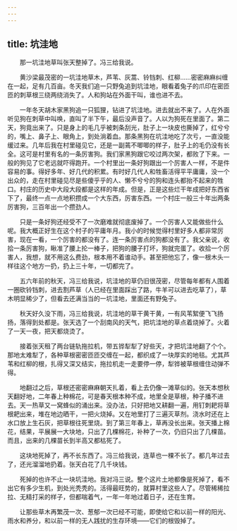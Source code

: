 ```yaml
---
---
---
```

title: 坑洼地
---




　　那一坑洼地草叫张天整掉了。冯三给我说。

　　黄沙梁最茂密的一坑洼地草木，芦苇、灰蒿、铃铛刺、红柳……密密麻麻纠缠在一起，足有几百亩。冬天我们追一只野兔追到坑洼地，眼看着兔子的爪印在密匝匝的刺草根三绕两绕消失了。人和狗站在外面干叫，谁也进不去。

　　一年冬天胡木家黑狗追一只狐狸，钻进了坑洼地。进去就出不来了。人在外面听见狗在刺草中叫唤，直叫了半下午，最后没声音了。人以为狗死在里面了。第二天，狗竟出来了。只是身上的毛几乎被刺条刮光，肚子上一块皮也撕掉了，红兮兮的，嘴上、鼻子上、眼角上，到处淌着血。那条黑狗在坑洼地吃了次亏，一直没能缓过来。几年后我在村里碰见它，还是一副蔫不唧唧的样子，肚子上的毛仍没有长全。这可是村里有名的一条厉害狗。我们家黑狗跟它咬过两次架，都败了下来。一般的狗见了它老远就吓得跑开。一个村里出一条好狗跟出一个厉害人一样，不是件容易的事。得好多年、好几代的积累。有时好几代人和牲畜活得平平庸庸，没一个出众的，走在村里碰见尽是些傻乎乎的人、懒不兮兮的狗和连头都抬不起来的牲口。村庄的历史中大段大段都是这样的年成。但是，正是这些烂干年成把好东西省下了，最终一点一点地积攒成一个大东西，厉害东西。一个村庄一般三十年出两条厉害狗，三百年出一个攒劲人。

　　只是一条好狗还经受不了一次磨难就彻底废掉了。一个厉害人又能做些什么呢。我大概正好生在这个村子的平庸年月。我小的时候觉得村里好多人都非常厉害，现在一看，一个厉害的都没有了。连一条厉害点的狗都没有了。我父亲说，收拾一条厉害狗，瞅准了腰上抡一棒子，把狗的腰子打坏，狗就完蛋了。收拾一个厉害人，我想，就不用这么费劲，根本用不着谁动手。甚至把他忘了，像一根木头一样往这个地方一扔，扔上三十年，一切都完了。

　　五六年前的秋天，冯三给我说，坑洼地的草仍旧很茂密，尽管每年都有人围着一圈砍铃铛刺，进去割芦草（人已经在里面踩出了路，牛羊可以进去吃草了），草木明显稀少了，但看去还满当当的一坑洼地，里面还有野兔子。

　　秋天好久没下雨，冯三给我说，坑洼地的草干黄干黄，一有风苇絮便飞飞扬扬，落得到处都是。张天选了一个刮南风的天气，把坑洼地的草点着烧掉了。火着了一天一夜，把天都烧烫了。

　　接着张天租了两台链轨拖拉机，带五铧犁犁了好些天，才把坑洼地翻了个个。那地太难犁了，各种草根密密匝匝交缠在一起，都织成了一块厚实的地毯。尤其芦苇和红柳的根，扎得又深又结实，拖拉机走一走要停一停，犁铧被草根缠住动弹不得。

　　地翻过之后，草根还密密麻麻朝天扎着，看上去仍像一滩草似的。张天本想秋天翻好地，二年春上种棉花，可是春天根本种不成，地里全是草根，种子播不进去。天一热草又一窝蜂似的涌出来。没办法，只好把地又耕翻一遍，用钉刺耙将草根耙出来，堆在地边晒干，一把火烧掉。又在地里打了三遍灭草剂。浇水时还在上水口放上生石灰，把草根往死里烧。到了第三年春上，草再没长出来。张天播上棉花，结果，平展展一大块地，只出了几棵棉花，补种了一次，仍旧只出了几棵苗。而且，出来的几棵苗长到半高又都枯死了。

　　这块地死掉了，再不长东西了。冯三给我说，连草也一棵不长了。都几年过去了，还光溜溜地扔着。张天白花了几千块钱。

　　死掉的也许不止一块坑洼地。我对冯三说。整个这片土地都像是死掉了，看不出它有多少生机，到处光秃秃的。活得最旺势的，就算村里这些人了。尽管稀稀拉拉、无精打采的样子，但都喘着气，一年一年地过着日子，还在生育。

　　让那些草木再繁茂一次、葱郁一次已经不可能，即使给它和以前一样的阳光、雨水和养分，和以前一样的无人践扰的生存环境——它们的根毁掉了。